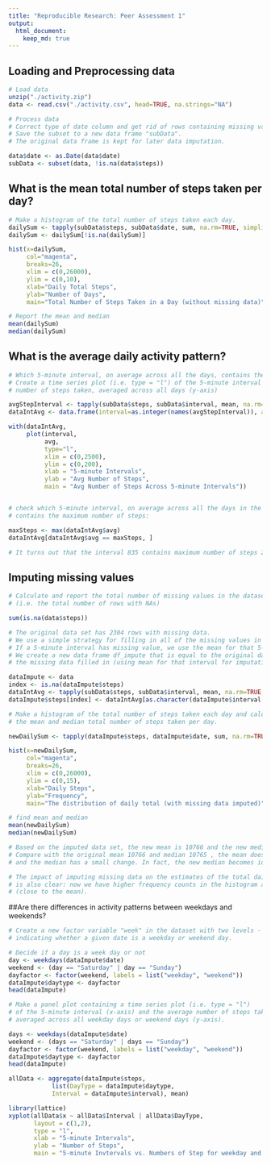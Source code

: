 ```yaml
---
title: "Reproducible Research: Peer Assessment 1"
output: 
  html_document:
    keep_md: true
--- 
```

## Loading and Preprocessing data

```r
# Load data
unzip("./activity.zip")
data <- read.csv("./activity.csv", head=TRUE, na.strings="NA")

# Process data 
# Correct type of date column and get rid of rows containing missing values.
# Save the subset to a new data frame "subData". 
# The original data frame is kept for later data imputation. 

data$date <- as.Date(data$date)
subData <- subset(data, !is.na(data$steps))

```

## What is the mean total number of steps taken per day?
```r
# Make a histogram of the total number of steps taken each day.
dailySum <- tapply(subData$steps, subData$date, sum, na.rm=TRUE, simplify=T)
dailySum <- dailySum[!is.na(dailySum)]

hist(x=dailySum,
     col="magenta",
     breaks=26,
     xlim = c(0,26000),
     ylim = c(0,10),
     xlab="Daily Total Steps",
     ylab="Number of Days",
     main="Total Number of Steps Taken in a Day (without missing data)")

# Report the mean and median
mean(dailySum)
median(dailySum)
```
## What is the average daily activity pattern?
```r

# Which 5-minute interval, on average across all the days, contains the maximum number of steps?
# Create a time series plot (i.e. type = "l") of the 5-minute interval (x-axis) and the average 
# number of steps taken, averaged across all days (y-axis)

avgStepInterval <- tapply(subData$steps, subData$interval, mean, na.rm=TRUE, simplify=T)
dataIntAvg <- data.frame(interval=as.integer(names(avgStepInterval)), avg=avgStepInterval)

with(dataIntAvg,
     plot(interval,
          avg,
          type="l",
          xlim = c(0,2500), 
          ylim = c(0,200),
          xlab = "5-minute Intervals",
          ylab = "Avg Number of Steps", 
          main = "Avg Number of Steps Across 5-minute Intervals"))


# check which 5-minute interval, on average across all the days in the dataset, 
# contains the maximum number of steps:

maxSteps <- max(dataIntAvg$avg)
dataIntAvg[dataIntAvg$avg == maxSteps, ]

# It turns out that the interval 835 contains maximum number of steps 206
```

## Imputing missing values
```r
# Calculate and report the total number of missing values in the dataset 
# (i.e. the total number of rows with NAs)

sum(is.na(data$steps))

# The original data set has 2304 rows with missing data.
# We use a simple strategy for filling in all of the missing values in the dataset. 
# If a 5-minute interval has missing value, we use the mean for that 5-minute interval.
# We create a new data frame df_impute that is equal to the original dataset but with 
# the missing data filled in (using mean for that interval for imputation):

dataImpute <- data
index <- is.na(dataImpute$steps)
dataIntAvg <- tapply(subData$steps, subData$interval, mean, na.rm=TRUE, simplify=T)
dataImpute$steps[index] <- dataIntAvg[as.character(dataImpute$interval[index])]

# Make a histogram of the total number of steps taken each day and calculate and report 
# the mean and median total number of steps taken per day.

newDailySum <- tapply(dataImpute$steps, dataImpute$date, sum, na.rm=TRUE, simplify=T)

hist(x=newDailySum,
     col="magenta",
     breaks=26,
     xlim = c(0,26000), 
     ylim = c(0,15),
     xlab="Daily Steps",
     ylab="Frequency",
     main="The distribution of daily total (with missing data imputed)")

# find mean and median
mean(newDailySum)
median(newDailySum)

# Based on the imputed data set, the new mean is 10766 and the new median is 10766 . 
# Compare with the original mean 10766 and median 10765 , the mean doesn't change, 
# and the median has a small change. In fact, the new median becomes identical to the mean. 

# The impact of imputing missing data on the estimates of the total daily number of steps 
# is also clear: now we have higher frequency counts in the histogram at the center region 
# (close to the mean).
```
##Are there differences in activity patterns between weekdays and weekends?
```r
# Create a new factor variable "week" in the dataset with two levels - "weekday" and "weekend" 
# indicating whether a given date is a weekday or weekend day.

# Decide if a day is a week day or not
day <- weekdays(dataImpute$date)
weekend <- (day == "Saturday" | day == "Sunday")
dayfactor <- factor(weekend, labels = list("weekday", "weekend"))
dataImpute$daytype <- dayfactor
head(dataImpute)

# Make a panel plot containing a time series plot (i.e. type = "l") 
# of the 5-minute interval (x-axis) and the average number of steps taken, 
# averaged across all weekday days or weekend days (y-axis).

days <- weekdays(dataImpute$date)
weekend <- (days == "Saturday" | days == "Sunday")
dayfactor <- factor(weekend, labels = list("weekday", "weekend"))
dataImpute$daytype <- dayfactor
head(dataImpute)

allData <- aggregate(dataImpute$steps, 
            list(DayType = dataImpute$daytype, 
            Interval = dataImpute$interval), mean)

library(lattice)
xyplot(allData$x ~ allData$Interval | allData$DayType, 
       layout = c(1,2),
       type = "l",
       xlab = "5-minute Intervals", 
       ylab = "Number of Steps", 
       main = "5-minute Invtervals vs. Numbers of Step for weekday and weekend)")
```
